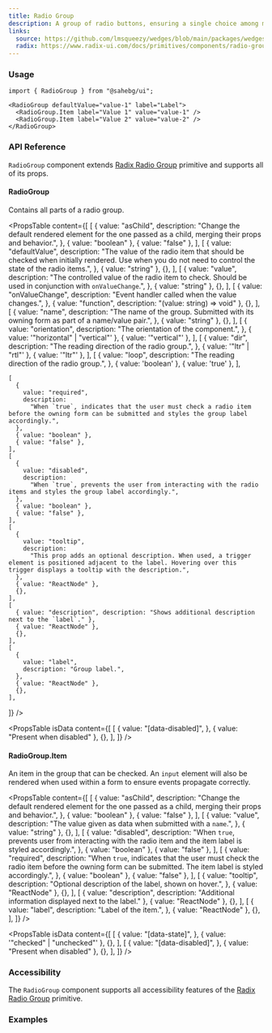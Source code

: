 ```yaml
---
title: Radio Group
description: A group of radio buttons, ensuring a single choice among multiple options.
links:
  source: https://github.com/lmsqueezy/wedges/blob/main/packages/wedges/src/components/RadioGroup/RadioGroup.tsx
  radix: https://www.radix-ui.com/docs/primitives/components/radio-group
---
```


<PreviewComponent name="radio-group/preview" />

### Usage

```tsx
import { RadioGroup } from "@sahebg/ui";
```

```tsx showLineNumbers
<RadioGroup defaultValue="value-1" label="Label">
  <RadioGroup.Item label="Value 1" value="value-1" />
  <RadioGroup.Item label="Value 2" value="value-2" />
</RadioGroup>
```

### API Reference

`RadioGroup` component extends <a href="https://www.radix-ui.com/docs/primitives/components/radio-group" target="_blank" rel='nofollow noreferrer'>Radix Radio Group</a> primitive and supports all of its props.

#### RadioGroup

Contains all parts of a radio group.

<PropsTable
  content={[
    [
      {
        value: "asChild",
        description:
          "Change the default rendered element for the one passed as a child, merging their props and behavior.",
      },
      { value: "boolean" },
      { value: "false" },
    ],
    [
      {
        value: "defaultValue",
        description:
          "The value of the radio item that should be checked when initially rendered. Use when you do not need to control the state of the radio items.",
      },
      { value: "string" },
      {},
    ],
    [
      {
        value: "value",
        description:
          "The controlled value of the radio item to check. Should be used in conjunction with `onValueChange`.",
      },
      { value: "string" },
      {},
    ],
    [
      {
        value: "onValueChange",
        description: "Event handler called when the value changes.",
      },
      { value: "function", description: "(value: string) => void" },
      {},
    ],
    [
      {
        value: "name",
        description:
          "The name of the group. Submitted with its owning form as part of a name/value pair.",
      },
      { value: "string" },
      {},
    ],
    [
      {
        value: "orientation",
        description: "The orientation of the component.",
      },
      { value: '"horizontal" | "vertical"' },
      { value: '"vertical"' },
    ],
    [
      {
        value: "dir",
        description: "The reading direction of the radio group.",
      },
      { value: '"ltr" | "rtl"' },
      { value: '"ltr"' },
    ],
    [
      {
        value: "loop",
        description: "The reading direction of the radio group.",
      },
      { value: 'boolean' },
      { value: 'true' },
    ],

    [
      {
        value: "required",
        description:
          "When `true`, indicates that the user must check a radio item before the owning form can be submitted and styles the group label accordingly.",
      },
      { value: "boolean" },
      { value: "false" },
    ],
    [
      {
        value: "disabled",
        description:
          "When `true`, prevents the user from interacting with the radio items and styles the group label accordingly.",
      },
      { value: "boolean" },
      { value: "false" },
    ],
    [
      {
        value: "tooltip",
        description:
          "This prop adds an optional description. When used, a trigger element is positioned adjacent to the label. Hovering over this trigger displays a tooltip with the description.",
      },
      { value: "ReactNode" },
      {},
    ],
    [
      { value: "description", description: "Shows additional description next to the `label`." },
      { value: "ReactNode" },
      {},
    ],
    [
      {
        value: "label",
        description: "Group label.",
      },
      { value: "ReactNode" },
      {},
    ],

]}
/>

<PropsTable
  isData
  content={[
    [
      {
        value: "[data-disabled]",
      },
      { value: "Present when disabled" },
      {},
    ],
  ]}
/>

#### RadioGroup.Item

An item in the group that can be checked. An `input` element will also be rendered when used within a form to ensure events propagate correctly.

<PropsTable
  content={[
    [
      {
        value: "asChild",
        description:
          "Change the default rendered element for the one passed as a child, merging their props and behavior.",
      },
      { value: "boolean" },
      { value: "false" },
    ],
    [
      {
        value: "value",
        description: "The value given as data when submitted with a `name`.",
      },
      { value: "string" },
      {},
    ],
    [
      {
        value: "disabled",
        description:
          "When `true`, prevents user from interacting with the radio item and the item label is styled accordingly.",
      },
      { value: "boolean" },
      { value: "false" },
    ],
    [
      {
        value: "required",
        description:
          "When `true`, indicates that the user must check the radio item before the owning form can be submitted. The item label is styled accordingly.",
      },
      { value: "boolean" },
      { value: "false" },
    ],
    [
      {
        value: "tooltip",
        description: "Optional description of the label, shown on hover.",
      },
      { value: "ReactNode" },
      {},
    ],
    [
      { value: "description", description: "Additional information displayed next to the label." },
      { value: "ReactNode" },
      {},
    ],
    [
      {
        value: "label",
        description: "Label of the item.",
      },
      { value: "ReactNode" },
      {},
    ],
  ]}
/>

<PropsTable
  isData
  content={[
    [
      {
        value: "[data-state]",
      },
      { value: '"checked" | "unchecked"' },
      {},
    ],
    [
      {
        value: "[data-disabled]",
      },
      { value: "Present when disabled" },
      {},
    ],
  ]}
/>

### Accessibility

The `RadioGroup` component supports all accessibility features of the <a href="https://www.radix-ui.com/primitives/docs/components/radio-group#accessibility" target="_blank" rel='nofollow noreferrer'>Radix Radio Group</a> primitive.

### Examples

<PreviewComponent name="radio-group/example-1" />
